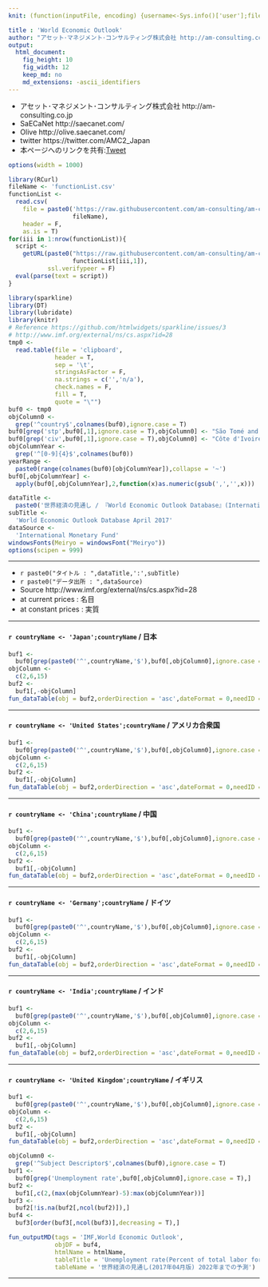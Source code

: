 ```yaml
---
knit: (function(inputFile, encoding) {username<-Sys.info()['user'];fileName<-'defaultPath.csv';pathToFile <-paste0('C:/Users/', username,'/Desktop/pathToCSV/');setwd(pathToFile);buf0<-read.csv(fileName,header = F,skip = 0,stringsAsFactor = F,check.names = F,fileEncoding = 'utf-8');timeStamp<-format(Sys.time(),'%Y%m%d%H%M%S');htmlName<-'WorldEconomicOutlook';rmarkdown::render(inputFile, encoding = encoding, output_file = paste0('C:/Users/',username,buf0[2,1],'charts/','am-consulting.co.jp-',htmlName,'.html')) })

title : 'World Economic Outlook'
author: "アセット･マネジメント･コンサルティング株式会社 http://am-consulting.co.jp"
output: 
  html_document:
    fig_height: 10
    fig_width: 12
    keep_md: no
    md_extensions: -ascii_identifiers 
---
```

<link href="http://knowledgevault.saecanet.com/components/rmarkdown-html.css" rel="stylesheet">
<script src="http://knowledgevault.saecanet.com/components/JavascriptCode.js"></script>
<style>.main-container {max-width : 1600px;}</style>
<style>table:not(#amcc) {font-size: 80%;}</style>

- アセット･マネジメント･コンサルティング株式会社 http://am-consulting.co.jp
- SaECaNet http://saecanet.com/
- Olive http://olive.saecanet.com/
- twitter https://twitter.com/AMC2_Japan
- 本ページへのリンクを共有:<a href="https://twitter.com/share" class="twitter-share-button" data-via="AMC2_Japan" data-size="large">Tweet</a> <script>!function(d,s,id){var js,fjs=d.getElementsByTagName(s)[0],p=/^http:/.test(d.location)?'http':'https';if(!d.getElementById(id)){js=d.createElement(s);js.id=id;js.src=p+'://platform.twitter.com/widgets.js';fjs.parentNode.insertBefore(js,fjs);}}(document, 'script', 'twitter-wjs');</script>

```r
options(width = 1000)
```

```r
library(RCurl)
fileName <- 'functionList.csv'
functionList <-
  read.csv(
    file = paste0('https://raw.githubusercontent.com/am-consulting/am-consulting.github.io/master/csv/',
                  fileName),
    header = F,
    as.is = T)
for(iii in 1:nrow(functionList)){
  script <- 
    getURL(paste0("https://raw.githubusercontent.com/am-consulting/am-consulting.github.io/master/", 
                  functionList[iii,1]),
           ssl.verifypeer = F)
  eval(parse(text = script))
}
```

<!--

Download WEO Data
By Countries(country-level data)
1.Select Country Group → All countries
2.Select Countries → Select All
3.Select Subjects → Select All
4.Select Date Range → ISO Alpha-3 Code
weoreptc.aspxをテキストエディタで開きANSIに変換後すべて選択からコピーでread.table()。

-->

```r
library(sparkline)
library(DT)
library(lubridate)
library(knitr)
# Reference https://github.com/htmlwidgets/sparkline/issues/3
# http://www.imf.org/external/ns/cs.aspx?id=28
tmp0 <-
  read.table(file = 'clipboard',
             header = T,
             sep = '\t',
             stringsAsFactor = F,
             na.strings = c('','n/a'),
             check.names = F,
             fill = T,
             quote = "\"")
buf0 <- tmp0
objColumn0 <- 
  grep('^country$',colnames(buf0),ignore.case = T)
buf0[grep('stp',buf0[,1],ignore.case = T),objColumn0] <- "São Tomé and Príncipe"
buf0[grep('civ',buf0[,1],ignore.case = T),objColumn0] <- "Côte d'Ivoire"
objColumnYear <-
  grep('^[0-9]{4}$',colnames(buf0))
yearRange <-
  paste0(range(colnames(buf0)[objColumnYear]),collapse = '~')
buf0[,objColumnYear] <- 
  apply(buf0[,objColumnYear],2,function(x)as.numeric(gsub(',','',x)))
```

```r
dataTitle <- 
  paste0('世界経済の見通し / 『World Economic Outlook Database』(International Monetary Fund):',yearRange)
subTitle <- 
  'World Economic Outlook Database April 2017'
dataSource <- 
  'International Monetary Fund'
windowsFonts(Meiryo = windowsFont("Meiryo"))
options(scipen = 999)
```

***

- `r paste0("タイトル : ",dataTitle,':',subTitle)`
- `r paste0("データ出所 : ",dataSource)`
- Source http://www.imf.org/external/ns/cs.aspx?id=28
- at current prices : 名目
- at constant prices : 実質

***

#### `r countryName <- 'Japan';countryName` / 日本

```r
buf1 <-
  buf0[grep(paste0('^',countryName,'$'),buf0[,objColumn0],ignore.case = T),]
objColumn <-
  c(2,6,15)
buf2 <-
  buf1[,-objColumn]
fun_dataTable(obj = buf2,orderDirection = 'asc',dateFormat = 0,needID = 1,menuLength = 25)
```

***

#### `r countryName <- 'United States';countryName` / アメリカ合衆国

```r
buf1 <-
  buf0[grep(paste0('^',countryName,'$'),buf0[,objColumn0],ignore.case = T),]
objColumn <-
  c(2,6,15)
buf2 <-
  buf1[,-objColumn]
fun_dataTable(obj = buf2,orderDirection = 'asc',dateFormat = 0,needID = 1,menuLength = 25)
```

***

#### `r countryName <- 'China';countryName` / 中国

```r
buf1 <-
  buf0[grep(paste0('^',countryName,'$'),buf0[,objColumn0],ignore.case = T),]
objColumn <-
  c(2,6,15)
buf2 <-
  buf1[,-objColumn]
fun_dataTable(obj = buf2,orderDirection = 'asc',dateFormat = 0,needID = 1,menuLength = 25)
```

***

#### `r countryName <- 'Germany';countryName` / ドイツ

```r
buf1 <-
  buf0[grep(paste0('^',countryName,'$'),buf0[,objColumn0],ignore.case = T),]
objColumn <-
  c(2,6,15)
buf2 <-
  buf1[,-objColumn]
fun_dataTable(obj = buf2,orderDirection = 'asc',dateFormat = 0,needID = 1,menuLength = 25)
```

***

#### `r countryName <- 'India';countryName` / インド

```r
buf1 <-
  buf0[grep(paste0('^',countryName,'$'),buf0[,objColumn0],ignore.case = T),]
objColumn <-
  c(2,6,15)
buf2 <-
  buf1[,-objColumn]
fun_dataTable(obj = buf2,orderDirection = 'asc',dateFormat = 0,needID = 1,menuLength = 25)
```

***

#### `r countryName <- 'United Kingdom';countryName` / イギリス

```r
buf1 <-
  buf0[grep(paste0('^',countryName,'$'),buf0[,objColumn0],ignore.case = T),]
objColumn <-
  c(2,6,15)
buf2 <-
  buf1[,-objColumn]
fun_dataTable(obj = buf2,orderDirection = 'asc',dateFormat = 0,needID = 1,menuLength = 25)
```

```r
objColumn0 <- 
  grep('^Subject Descriptor$',colnames(buf0),ignore.case = T)
buf1 <-
  buf0[grep('Unemployment rate',buf0[,objColumn0],ignore.case = T),]
buf2 <-
  buf1[,c(2,(max(objColumnYear)-5):max(objColumnYear))]
buf3 <-
  buf2[!is.na(buf2[,ncol(buf2)]),]
buf4 <-
  buf3[order(buf3[,ncol(buf3)],decreasing = T),]
```

```r
fun_outputMD(tags = 'IMF,World Economic Outlook',
             objDF = buf4,
             htmlName = htmlName,
             tableTitle = 'Unemployment rate(Percent of total labor force) / 失業率(%)',
             tableName = '世界経済の見通し(2017年04月版) 2022年までの予測')
```

***
<script>MakeNegative()</script>
<script>
  (function(i,s,o,g,r,a,m){i['GoogleAnalyticsObject']=r;i[r]=i[r]||function(){
  (i[r].q=i[r].q||[]).push(arguments)},i[r].l=1*new Date();a=s.createElement(o),
  m=s.getElementsByTagName(o)[0];a.async=1;a.src=g;m.parentNode.insertBefore(a,m)
  })(window,document,'script','https://www.google-analytics.com/analytics.js','ga');

  ga('create', 'UA-3077339-5', 'auto');
  ga('send', 'pageview');

</script>
